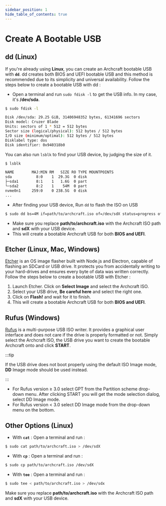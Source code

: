 ```yaml
---
sidebar_position: 1
hide_table_of_contents: true
---
```


# Create A Bootable USB

<!-- Tabs -->

<Tabs>

<TabItem value="dd" label="dd" default>

## dd (Linux)

If you're already using **Linux**, you can create an Archcraft bootable USB with **`dd`**.
dd creates both BIOS and UEFI bootable USB and this method is recommended due to its simplicity and universal availability.
Follow the steps below to create a bootable USB with dd :

- Open a terminal and run `sudo fdisk -l` to get the USB info. In my case, it's **/dev/sda**.

```bash
$ sudo fdisk -l

Disk /dev/sda: 29.25 GiB, 31406948352 bytes, 61341696 sectors
Disk model: Cruzer Blade
Units: sectors of 1 * 512 = 512 bytes
Sector size (logical/physical): 512 bytes / 512 bytes
I/O size (minimum/optimal): 512 bytes / 512 bytes
Disklabel type: dos
Disk identifier: 0x940318b0
```

You can also run `lsblk` to find your USB device, by judging the size of it.

```bash
$ lsblk

NAME        MAJ:MIN RM   SIZE RO TYPE MOUNTPOINTS
sda           8:0    1  29.3G  0 disk
├─sda1        8:1    1   1.6G  0 part
└─sda2        8:2    1    54M  0 part
nvme0n1     259:0    0 238.5G  0 disk
...
```

- After finding your USB device, Run `dd` to flash the ISO on USB 

```bash
$ sudo dd bs=4M if=path/to/archcraft.iso of=/dev/sdX status=progress oflag=sync
```

- Make sure you replace **path/to/archcraft.iso** with the Archcraft ISO path and **sdX** with your USB device.
- This will create a bootable Archcraft USB for both **BIOS and UEFI**.

</TabItem>

<TabItem value="etcher" label="Etcher">

## Etcher (Linux, Mac, Windows)

[Etcher](https://www.balena.io/etcher/) is an OS image flasher built with Node.js and Electron, capable of flashing an SDCard or USB drive.
It protects you from accidentally writing to your hard-drives and ensures every byte of data was written correctly.
Follow the steps below to create a bootable USB with Etcher :

1. Launch Etcher. Click on **Select Image** and select the Archcraft ISO.
1. Select your USB drive, **Be careful here** and select the right one.
1. Click on **Flash!** and wait for it to finish.
1. This will create a bootable Archcraft USB for both **BIOS and UEFI**.

</TabItem>

<TabItem value="rufus" label="Rufus">

## Rufus (Windows)

[Rufus](https://rufus.akeo.ie/) is a multi-purpose USB ISO writer. It provides a graphical user interface and does not care if the drive is properly formatted or not.
Simply select the Archcraft ISO, the USB drive you want to create the bootable Archcraft onto and click **START**.

:::tip

If the USB drive does not boot properly using the default ISO Image mode, **DD** Image mode should be used instead.

:::

- For Rufus version ≥ 3.0 select GPT from the Partition scheme drop-down menu. After clicking START you will get the mode selection dialog, select DD Image mode.
- For Rufus version < 3.0 select DD Image mode from the drop-down menu on the bottom.

</TabItem>

<TabItem value="other" label="Other">

## Other Options (Linux)

- With **`cat`** : Open a terminal and run :
```bash
$ sudo cat path/to/archcraft.iso > /dev/sdX
```
- With **`cp`** : Open a terminal and run :
```bash
$ sudo cp path/to/archcraft.iso /dev/sdX
```
- With **`tee`** : Open a terminal and run :
```bash
$ sudo tee < path/to/archcraft.iso > /dev/sdx
```

Make sure you replace **path/to/archcraft.iso** with the Archcraft ISO path and **sdX** with your USB device.

</TabItem>

</Tabs>
